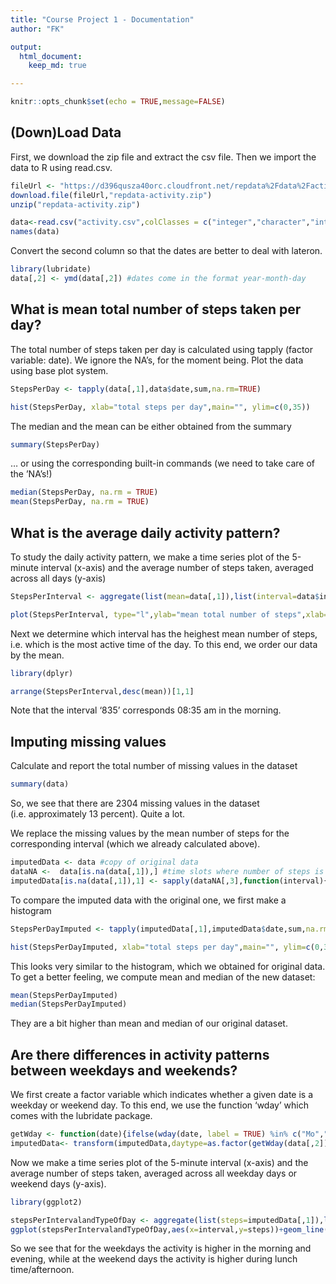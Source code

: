 ```yaml
---
title: "Course Project 1 - Documentation"
author: "FK"

output: 
  html_document:
    keep_md: true

---
```


```r
knitr::opts_chunk$set(echo = TRUE,message=FALSE)
```

## (Down)Load Data

First, we download the zip file and extract the csv file. Then we import the data to R using read.csv.

```r

fileUrl <- "https://d396qusza40orc.cloudfront.net/repdata%2Fdata%2Factivity.zip"
download.file(fileUrl,"repdata-activity.zip")
unzip("repdata-activity.zip")

data<-read.csv("activity.csv",colClasses = c("integer","character","integer"))
names(data)
```

Convert the second column so that the dates are better to deal with lateron.

``` r
library(lubridate)
data[,2] <- ymd(data[,2]) #dates come in the format year-month-day
```

## What is mean total number of steps taken per day?

The total number of steps taken per day is calculated using tapply (factor variable: date). We ignore the NA's, for the moment being. Plot the data using base plot system.

```r
StepsPerDay <- tapply(data[,1],data$date,sum,na.rm=TRUE)

hist(StepsPerDay, xlab="total steps per day",main="", ylim=c(0,35))
```

The median and the mean can be either obtained from the summary

```r
summary(StepsPerDay)
```

... or using the corresponding built-in commands (we need to take care of the 'NA's!)

```r
median(StepsPerDay, na.rm = TRUE)
mean(StepsPerDay, na.rm = TRUE)
```

## What is the average daily activity pattern?

To study the daily activity pattern, we make a time series plot of the 5-minute interval (x-axis) and the average number of steps taken, averaged across all days (y-axis)

```r
StepsPerInterval <- aggregate(list(mean=data[,1]),list(interval=data$interval),mean,na.rm=TRUE)

plot(StepsPerInterval, type="l",ylab="mean total number of steps",xlab="time of the day (format: hhmm)")

```

Next we determine which interval has the heighest mean number of steps, i.e. which is the most active time of the day. To this end, we order our data by the mean.

```r
library(dplyr)

arrange(StepsPerInterval,desc(mean))[1,1]
```
Note that the interval '835' corresponds 08:35 am in the morning.

## Imputing missing values

Calculate and report the total number of missing values in the dataset

```r
summary(data)
```
So, we see that there are 2304 missing values in the dataset (i.e. approximately 13 percent). Quite a lot.

We replace the missing values by the mean number of steps for the corresponding interval (which we already calculated above).

```r
imputedData <- data #copy of original data
dataNA <-  data[is.na(data[,1]),] #time slots where number of steps is missing
imputedData[is.na(data[,1]),1] <- sapply(dataNA[,3],function(interval){StepsPerInterval[which(StepsPerInterval[,1] == interval,arr.ind=TRUE),2]})
```

To compare the imputed data with the original one, we first make a histogram

```r
StepsPerDayImputed <- tapply(imputedData[,1],imputedData$date,sum,na.rm=TRUE)

hist(StepsPerDayImputed, xlab="total steps per day",main="", ylim=c(0,35))
```

This looks very similar to the histogram, which we obtained for original data. To get a better feeling, we compute mean and median of the new dataset:

```r
mean(StepsPerDayImputed)
median(StepsPerDayImputed)
```
They are a bit higher than mean and median of our original dataset.

## Are there differences in activity patterns between weekdays and weekends?

We first create a factor variable which indicates whether a given date is a weekday or weekend day. To this end, we use the function 'wday' which comes with the lubridate package.

```r
getWday <- function(date){ifelse(wday(date, label = TRUE) %in% c("Mo","Di","Mi","Do","Fr"),"weekday","weekend")}
imputedData<- transform(imputedData,daytype=as.factor(getWday(data[,2])))
```

Now we make a time series plot of the 5-minute interval (x-axis) and the average number of steps taken, averaged across all weekday days or weekend days (y-axis).

```r
library(ggplot2)

stepsPerIntervalandTypeOfDay <- aggregate(list(steps=imputedData[,1]),list(interval=imputedData[,3],type=imputedData[,4]),mean)
ggplot(stepsPerIntervalandTypeOfDay,aes(x=interval,y=steps))+geom_line(aes(color=type))
```

So we see that for the weekdays the activity is higher in the morning and evening, while at the weekend days the activity is higher during lunch time/afternoon.